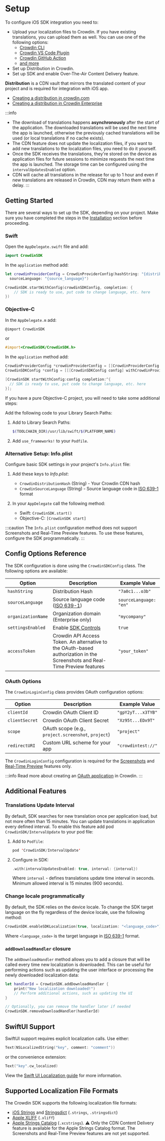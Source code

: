 # Setup

To configure iOS SDK integration you need to:

- Upload your localization files to Crowdin. If you have existing translations, you can upload them as well. You can use one of the following options:
    - [Crowdin CLI](https://crowdin.github.io/crowdin-cli/)
    - [Crowdin VS Code Plugin](https://store.crowdin.com/visual-studio-code)
    - [Crowdin GitHub Action](https://github.com/marketplace/actions/crowdin-action)
    - [and more](https://support.crowdin.com/uploading-files/)
- Set up Distribution in Crowdin.
- Set up SDK and enable Over-The-Air Content Delivery feature.

**Distribution** is a CDN vault that mirrors the translated content of your project and is required for integration with iOS app.

- [Creating a distribution in crowdin.com](https://support.crowdin.com/content-delivery/)
- [Creating a distribution in Crowdin Enterprise](https://support.crowdin.com/enterprise/content-delivery/)

:::info
- The download of translations happens **asynchronously** after the start of the application. The downloaded translations will be used the next time the app is launched, otherwise the previously cached translations will be used (or local translations if no cache exists).
- The CDN feature does not update the localization files, if you want to add new translations to the localization files, you need to do it yourself.
- Once the SDK receives the translations, they're stored on the device as application files for future sessions to minimize requests the next time the app is launched. The storage time can be configured using the `intervalUpdatesEnabled` option.
- CDN will cache all translations in the release for up to 1 hour and even if new translations are released in Crowdin, CDN may return them with a delay.
:::

## Getting Started

There are several ways to set up the SDK, depending on your project. Make sure you have completed the steps in the [Installation](installation) section before proceeding.

### Swift

Open the `AppDelegate.swift` file and add:

```swift
import CrowdinSDK
```

In the `application` method add:

```swift
let crowdinProviderConfig = CrowdinProviderConfig(hashString: "{distribution_hash}",
  sourceLanguage: "{source_language}")

CrowdinSDK.startWithConfig(crowdinSDKConfig, completion: {
    // SDK is ready to use, put code to change language, etc. here
})
```

### Objective-C

In the `AppDelegate.m` add:

```objectivec
@import CrowdinSDK
```

or

```objectivec
#import<CrowdinSDK/CrowdinSDK.h>
```

In the `application` method add:

```objectivec
CrowdinProviderConfig *crowdinProviderConfig = [[CrowdinProviderConfig alloc] initWithHashString:@"" sourceLanguage:@""];
CrowdinSDKConfig *config = [[[CrowdinSDKConfig config] withCrowdinProviderConfig:crowdinProviderConfig]];

[CrowdinSDK startWithConfig:config completion:^{
  // SDK is ready to use, put code to change language, etc. here
}];
```

If you have a pure Objective-C project, you will need to take some additional steps:

Add the following code to your Library Search Paths:

1.  Add to Library Search Paths:

    ```bash
    $(TOOLCHAIN_DIR)/usr/lib/swift/$(PLATFORM_NAME)
    ```

2.  Add `use_frameworks!` to your `Podfile`.

### Alternative Setup: Info.plist

Configure basic SDK settings in your project's `Info.plist` file:

1. Add these keys to *Info.plist*:
   - `CrowdinDistributionHash` (String) - Your Crowdin CDN hash
   - `CrowdinSourceLanguage` (String) - Source language code in [ISO 639-1](http://www.loc.gov/standards/iso639-2/php/English_list.php) format

2. In your `AppDelegate` call the following method:
   - Swift: `CrowdinSDK.start()`
   - Objective-C: `[CrowdinSDK start]`

:::caution
The `Info.plist` configuration method does not support Screenshots and Real-Time Preview features. To use these features, configure the SDK programmatically.
:::

## Config Options Reference

The SDK configuration is done using the `CrowdinSDKConfig` class. The following options are available:

| Option             | Description                                                                                                                 | Example Value          |
|--------------------|-----------------------------------------------------------------------------------------------------------------------------|------------------------|
| `hashString`       | Distribution Hash                                                                                                           | `"7a0c1...o3b"`        |
| `sourceLanguage`   | Source language code ([ISO 639-1](http://www.loc.gov/standards/iso639-2/php/English_list.php))                              | `sourceLanguage: "en"` |
| `organizationName` | Organization domain (Enterprise only)                                                                                       | `"mycompany"`          |
| `settingsEnabled`  | Enable [SDK Controls](/advanced-features/sdk-controls)                                                                      | `true`                 |
| `accessToken`      | Crowdin API Access Token. An alternative to the OAuth-based authorization in the Screenshots and Real-Time Preview features | `"your_token"`         |

### OAuth Options

The `CrowdinLoginConfig` class provides OAuth configuration options:

| Option         | Description                                         | Example Value      |
|----------------|-----------------------------------------------------|--------------------|
| `clientId`     | Crowdin OAuth Client ID                             | `"gpY2yT...x3TYB"` |
| `clientSecret` | Crowdin OAuth Client Secret                         | `"Xz95t...EDx9T"`  |
| `scope`        | OAuth scope (e.g., `project.screenshot`, `project`) | `"project"`        |
| `redirectURI`  | Custom URL scheme for your app                      | `"crowdintest://"` |

The `CrowdinLoginConfig` configuration is required for the [Screenshots](/advanced-features/screenshots) and [Real-Time Preview](/advanced-features/real-time-preview) features only.

:::info
Read more about creating an [OAuth application](https://support.crowdin.com/account-settings/#oauth) in Crowdin.
:::

## Additional Features

### Translations Update Interval

By default, SDK searches for new translation once per application load, but not more often than 15 minutes. You can update translations in application every defined interval. To enable this feature add pod `CrowdinSDK/IntervalUpdate` to your pod file:

1.  Add to `Podfile`:

    ```swift
    pod 'CrowdinSDK/IntervalUpdate'
    ```

2.  Configure in SDK:

    ```swift
    .with(intervalUpdatesEnabled: true, interval: {interval})
    ```

    Where `interval` - defines translations update time interval in seconds. Minimum allowed interval is 15 minutes (900 seconds).

### Change locale programmatically

By default, the SDK relies on the device locale. To change the SDK target language on the fly regardless of the device locale, use the following method:

```swift
CrowdinSDK.enableSDKLocalization(true, localization: "<language_code>")
```

Where `<language_code>` is the target language in [ISO 639-1](http://www.loc.gov/standards/iso639-2/php/English_list.php) format.

### `addDownloadHandler` closure

The `addDownloadHandler` method allows you to add a closure that will be called every time new localization is downloaded. This can be useful for performing actions such as updating the user interface or processing the newly downloaded localization data:

```swift
let handlerId = CrowdinSDK.addDownloadHandler {
    print("New localization downloaded!")
    // Perform additional actions, such as updating the UI
}

// Optionally, you can remove the handler later if needed
CrowdinSDK.removeDownloadHandler(handlerId)
```

## SwiftUI Support

SwiftUI support requires explicit localization calls. Use either:

```swift
Text(NSLocalizedString("key", comment: "comment"))
```

or the convenience extension:

```swift
Text("key".cw_localized)
```

View the [Swift UI Localization guide](/guides/swift-ui) for more information.

## Supported Localization File Formats

The Crowdin SDK supports the following localization file formats:

- [iOS Strings](https://store.crowdin.com/strings) and [Stringsdict](https://store.crowdin.com/stringsdict) (`.strings`, `.stringsdict`)
- [Apple XLIFF](https://store.crowdin.com/xliff) (`.xliff`)
- [Apple Strings Catalog](https://store.crowdin.com/string_catalog) (`.xcstrings`). ⚠️ Only the CDN Content Delivery feature is available for the Apple Strings Catalog format. The Screenshots and Real-Time Preview features are not yet supported.
